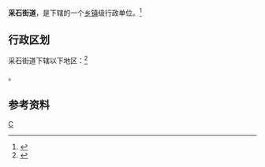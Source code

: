 {{中国乡级行政区|34/05/04/004/000}}

'''采石街道'''，是{{PRC admin/fullname|34/05/04/004/000|3}}下辖的一个[[乡镇|乡镇]]级行政单位。<ref>{{PRC admin/ref sgc|{{PRC admin/parent|34/05/04/004/000}}}}</ref>

== 行政区划 ==

采石街道下辖以下地区：<ref>{{PRC admin/ref sgc|34/05/04/004/000}}</ref>

{{PRC admin/children|34/05/04/004/000}}。

== 参考资料 ==

{{reflist}}

{{PRC admin/navcat|34/05/04/004/000}}
{{安徽行政区划小作品}}
[[Category:345年建立的聚居地|C]]